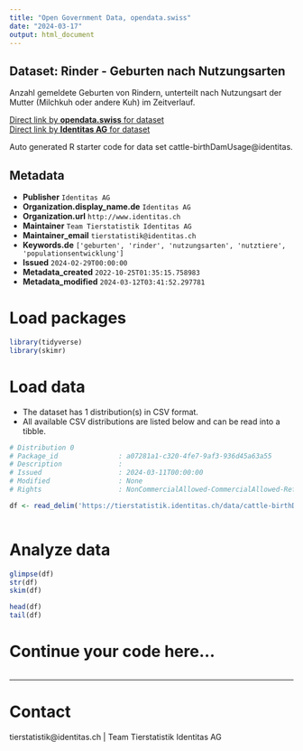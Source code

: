 ```yaml
---
title: "Open Government Data, opendata.swiss"
date: "2024-03-17"
output: html_document
---
```


## Dataset: Rinder - Geburten nach Nutzungsarten

Anzahl gemeldete Geburten von Rindern, unterteilt nach Nutzungsart der Mutter (Milchkuh oder andere Kuh) im Zeitverlauf.

[Direct link by **opendata.swiss** for dataset](https://opendata.swiss/de/dataset/rinder-geburten-nach-nutzungsarten)<br>
[Direct link by **Identitas AG** for dataset](https://tierstatistik.identitas.ch/)

Auto generated R starter code for data set cattle-birthDamUsage@identitas.

## Metadata

- **Publisher** `Identitas AG`
- **Organization.display_name.de** `Identitas AG`
- **Organization.url** `http://www.identitas.ch`
- **Maintainer** `Team Tierstatistik Identitas AG`
- **Maintainer_email** `tierstatistik@identitas.ch`
- **Keywords.de** `['geburten', 'rinder', 'nutzungsarten', 'nutztiere', 'populationsentwicklung']`
- **Issued** `2024-02-29T00:00:00`
- **Metadata_created** `2022-10-25T01:35:15.758983`
- **Metadata_modified** `2024-03-12T03:41:52.297781`


# Load packages

```r

library(tidyverse)
library(skimr)

```

# Load data

-   The dataset has 1 distribution(s) in CSV format.
-   All available CSV distributions are listed below and can be read into a tibble.

```r

# Distribution 0
# Package_id               : a07281a1-c320-4fe7-9af3-936d45a63a55
# Description              : 
# Issued                   : 2024-03-11T00:00:00
# Modified                 : None
# Rights                   : NonCommercialAllowed-CommercialAllowed-ReferenceRequired

df <- read_delim('https://tierstatistik.identitas.ch/data/cattle-birthDamUsage.csv')



```

# Analyze data

```r

glimpse(df)
str(df)
skim(df)

head(df)
tail(df)

```

# Continue your code here...

```r

```

------------------------------------------------------------------------

# Contact

tierstatistik@identitas.ch | Team Tierstatistik Identitas AG
